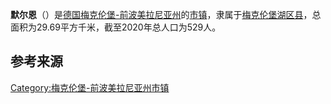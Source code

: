 {{noteTA|G1=德国地名|G2=Landkreis|G3=单位}}
{{Infobox settlement
| name = 默尔恩
| native_name = {{lang|de|Mölln}}
| settlement_type = {{GER}}[[市镇_(德国)|市镇]]
| image_skyline = Wrodow Schloss castle Kunstschloss Front.JPG
| image_caption = 默尔恩风光
| image_flag = 
| image_seal = 
| image_map = Mölln in MSE.svg
| map_caption = 默尔恩在梅克伦堡湖区县的位置
| pushpin_map = Germany
| pushpin_relief = Relief Map of Germany.svg
| pushpin_label_position = left
| pushpin_map_caption = 默尔恩在德国的位置
| subdivision_type = 国家
| subdivision_name = {{GER}}
| subdivision_type1 = [[联邦州_(德国)|州]]
| subdivision_name1 = [[梅克伦堡-前波美拉尼亚州|梅克伦堡-前波美拉尼亚州]]
| subdivision_type2 = [[县_(德国)|县]]
| subdivision_name2 = [[梅克伦堡湖区县|梅克伦堡湖区县]]
| seat = Schloss 1<br>17153 Stavenhagen
| leader_party = [[无党籍|无党籍]]
| leader_title = [[市长|市长]]
| leader_name = Johannes Krömer
| elevation_m = 42
| area_footnotes = 
| area_total_km2 = 29.69
| population_as_of = 2019年12月31日
| population_footnotes = 
| population_total = 529
| population_density_km2 = auto
| timezone = [[欧洲中部时间|CET]]
| utc_offset = +1
| timezone_DST = [[欧洲中部夏令时间|CEST]]
| utc_offset_DST = +2
| coordinates = {{coord|53|35|00|N|13|05|00|E|display=inline,title|region:DE_type:city}}
| postal_code_type = [[德国邮政编码列表|邮政编码]]
| postal_code = 17091
| registration_plate_type = [[德国车辆号牌|车辆号牌]]
| registration_plate = MSE, AT, DM, MC, MST, MÜR, NZ, RM, WRN
| blank_name = 分区
| blank_info = 6个地区
| website = 
| footnotes = 资料最后更新：{{date|2021-01-31|iso}}
}}

'''默尔恩'''（{{lang-de|Mölln}}）是[[德国|德国]][[梅克伦堡-前波美拉尼亚州|梅克伦堡-前波美拉尼亚州]]的[[市镇_(德国)|市镇]]，隶属于[[梅克伦堡湖区县|梅克伦堡湖区县]]，总面积为29.69平方千米，截至2020年总人口为529人。

== 参考来源 ==
{{reflist}}

{{梅克伦堡湖区县行政区划}}
{{Authority control}}
{{DEFAULTSORT:Mölln}}
[[Category:梅克伦堡-前波美拉尼亚州市镇|Category:梅克伦堡-前波美拉尼亚州市镇]]